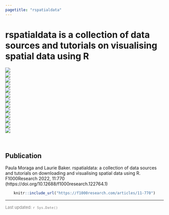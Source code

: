 ```yaml
---
pagetitle: "rspatialdata"
---
```


# **rspatialdata** is a collection of data sources and tutorials on visualising spatial data using R

<div class="icon-grid">
  <div class="row">
  <div class="col-sm-1"></div>
  <div class="col-sm-2">
  <a href="admin_boundaries.html"><img src="images/admin_boundaries.jpg"></a>
  </div>
  <div class="col-sm-2">
  <a href="osm.html"><img src="images/osm.jpg"></a>
  </div>
  <div class="col-sm-2">
  <a href="population.html"><img src="images/population.jpg"></a>
  </div>
  <div class="col-sm-2">
  <a href="elevation.html"><img src="images/elevation.jpg"></a>
  </div>
  <div class="col-sm-2">
  <a href="temperature.html"><img src="images/temperature.jpg"></a>
  </div>
  <div class="col-sm-1"></div>
  </div>
  <div class="row">
  <div class="col-sm-1"></div>
  <div class="col-sm-2">
  <a href="rainfall.html"><img src="images/rainfall.jpg"></a>
  </div>
  <div class="col-sm-2">
  <a href="humidity.html"><img src="images/humidity.jpg"></a>
  </div>
  <div class="col-sm-2">
  <a href="vegetation.html"><img src="images/vegetation.jpg"></a>
  </div>
  <div class="col-sm-2">
  <a href="land_cover.html"><img src="images/land_cover.jpg"></a>
  </div>
  <div class="col-sm-2">
  <a href="dhs-data.html"><img src="images/dhs.jpg"></a>
  </div>
  <div class="col-sm-1"></div>
  </div>
  <div class="row">
  <div class="col-sm-3"></div>
  <div class="col-sm-2">
  <a href="malaria.html"><img src="images/malaria.jpg"></a>
  </div>
  <div class="col-sm-2">
  <a href="air_pollution.html"><img src="images/air_pollution.jpg"></a>
  </div>
  <div class="col-sm-2">
  <a href="species_occurrence.html"><img src="images/species_occurrence.jpg"></a>
  </div>
  <div class="col-sm-3"></div>
  </div>
</div>


<br>

## Publication

Paula Moraga and Laurie Baker. rspatialdata: a collection of data sources and tutorials on downloading and visualising spatial data using R. F1000Research 2022, 11:770 (https://doi.org/10.12688/f1000research.122764.1)


<center>

```r
knitr::include_url("https://f1000research.com/articles/11-770")
```

</center>


---

<p style ="color:grey; font-size: 13px;">Last updated: `r Sys.Date()`</p>
